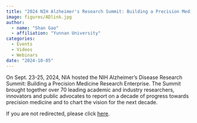 ```yaml
---
title: "2024 NIH Alzheimer's Research Summit: Building a Precision Medicine Research Enterprise"
image: figures/ADlink.jpg
author:
  - name: "Shan Gao"
  - affiliation: "Yunnan University"
categories:
  - Events
  - Videos
  - Webinars
date: "2024-10-05"
---
```

<!-- JavaScript Redirect to the target URL -->
<script>
  window.location.href = "https://www.nia.nih.gov/2024-alzheimers-summit?utm_source=Division+of+Neuroscience+List&utm_campaign=7d9e450881-DN-newsletter-October-2024&utm_medium=email&utm_term=0_-93e0877f9b-%5BLIST_EMAIL_ID%5D";
</script>

On Sept. 23-25, 2024, NIA hosted the NIH Alzheimer’s Disease Research Summit: Building a Precision Medicine Research Enterprise. The Summit brought together over 70 leading academic and industry researchers, innovators and public advocates to report on a decade of progress towards precision medicine and to chart the vision for the next decade.

If you are not redirected, please click [here](https://www.nia.nih.gov/2024-alzheimers-summit?utm_source=Division+of+Neuroscience+List&utm_campaign=7d9e450881-DN-newsletter-October-2024&utm_medium=email&utm_term=0_-93e0877f9b-%5BLIST_EMAIL_ID%5D).
